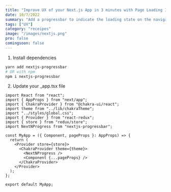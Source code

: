 ```yaml
---
title: "Improve UX of your Next.js App in 3 minutes with Page Loading Indicator"
date: 10/7/2022
summary: "Add a progressbar to indicate the loading state on the navigation between pages"
tags: ["UX"]
category: "receipes"
image: "/images/nextjs.png"
pro: false
comingsoon: false
---
```



1. Install dependencies

```bash
yarn add nextjs-progressbar
# OR with npm
npm i nextjs-progressbar
```

2. Update your _app.tsx file

```tsx:_app.tsx {8,14}
import React from "react";
import { AppProps } from "next/app";
import { ChakraProvider } from "@chakra-ui/react";
import theme from "../lib/chakraTheme";
import "../styles/global.css";
import { Provider } from "react-redux";
import { store } from "redux/store";
import NextNProgress from "nextjs-progressbar";

const MyApp = ({ Component, pageProps }: AppProps) => {
  return (
    <Provider store={store}>
      <ChakraProvider theme={theme}>
        <NextNProgress />
        <Component {...pageProps} />
      </ChakraProvider>
    </Provider>
  );
};

export default MyApp;
```
